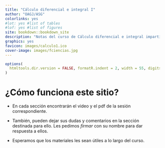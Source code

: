 ```yaml
--- 
title: "Cálculo diferencial e integral I"
author: "OAGJ/ASG"
colorlinks: yes
#lot: yes #list of tables
#lof: yes #list of figures
site: bookdown::bookdown_site
description: "Notas del curso de Cálculo diferencial e integral impartido por OAGJ y ASG en la Facultad de Ciencias-UNAM durante el semestre 2021-2."
graphics: yes
favicon: images/calculo1.ico
cover-image: images/fciencias.jpg
---
```


```r
options(
  htmltools.dir.version = FALSE, formatR.indent = 2, width = 55, digits = 4
)
```

# ¿Cómo funciona este sitio? {-}

 - En cada sección encontrarán el video y el pdf de la sesión correspondiente.

 - También, pueden dejar sus dudas y comentarios en la sección destinada para ello. Les pedimos _firmar_ con su nombre para dar respuesta a ellos.

 - Esperamos que los materiales les sean útiles a lo largo del curso.